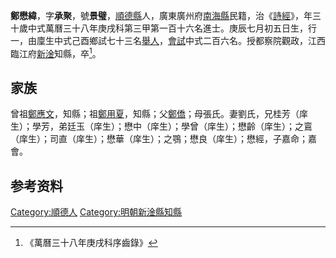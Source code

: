 {{明清人物信息框
| 姓名 = 鄭懋緯
| 原名 =
| 圖片名稱= 
| 圖片大小 =
| 圖片說明 = 
| 最高職務 =
| 國家 = 大明 
| 爵位 =
| 籍貫 = [[順德縣|順德縣]]
| 族裔 = 
| 旗籍 = 
| 字號 = 
| 諡號 =
| 出生日期 = 庚辰七月初五日
| 出生地點 =
| 逝世日期 = 
| 逝世地點 =
| 墓葬 =
| 配偶 = 劉氏
| 親屬 = 曾祖[[鄭應文|鄭應文]]，祖[[鄭用夏|鄭用夏]]，父[[鄭僑|鄭僑]]，母張氏
| 出身 =
* 萬曆三十八年庚戌科進士
| 經歷 =
| 著作 =  
*
*
*
}}
'''鄭懋緯'''{{BD|1581年||1640年||}}，字'''承聚'''，號'''景璧'''，[[順德縣|順德縣]]人，廣東廣州府[[南海縣|南海縣]]民籍，治《[[詩經|詩經]]》，年三十歲中式萬曆三十八年庚戌科第三甲第一百十六名進士。庚辰七月初五日生，行一，由廩生中式己酉鄉試七十三名[[舉人|舉人]]，[[會試|會試]]中式二百六名。授都察院觀政，江西臨江府[[新淦|新淦]]知縣，卒<ref>《萬曆三十八年庚戌科序齒錄》</ref>。

== 家族 ==
曾祖[[鄭應文|鄭應文]]，知縣；祖[[鄭用夏|鄭用夏]]，知縣；父[[鄭僑|鄭僑]]；母張氏。妻劉氏，兄桂芳（庠生）；學芳，弟廷玉（庠生）；懋中（庠生）；學曾（庠生）；懋齡（庠生）；之鵉（庠生）；司直（庠生）；懋華（庠生）；之鶚；懋良（庠生）；懋經，子嘉命；嘉會。

== 参考资料 ==
{{reflist}}

{{萬曆三十八年庚戌科殿试金榜}}

{{Authority control}}

{{DEFAULTSORT:}}
[[Category:順德人|Category:順德人]]
[[Category:明朝新淦縣知縣|Category:明朝新淦縣知縣]]


{{明朝人物小作品}}